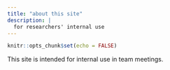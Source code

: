 ```yaml
---
title: "about this site"
description: |
  for researchers' internal use
---
```


```r
knitr::opts_chunk$set(echo = FALSE)
```

This site is intended for internal use in team meetings.
